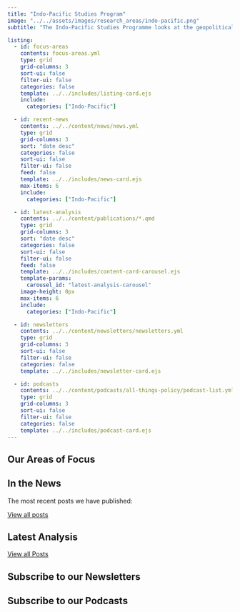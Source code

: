 ```yaml
---
title: "Indo-Pacific Studies Program"
image: "../../assets/images/research_areas/indo-pacific.png"
subtitle: "The Indo-Pacific Studies Programme looks at the geopolitical events and actors across the Indo-Pacific and India’s role in the region."

listing:
  - id: focus-areas
    contents: focus-areas.yml
    type: grid
    grid-columns: 3
    sort-ui: false
    filter-ui: false
    categories: false
    template: ../../includes/listing-card.ejs
    include:
      categories: ["Indo-Pacific"]

  - id: recent-news
    contents: ../../content/news/news.yml
    type: grid
    grid-columns: 3
    sort: "date desc"
    categories: false
    sort-ui: false
    filter-ui: false
    feed: false
    template: ../../includes/news-card.ejs
    max-items: 6
    include:
      categories: ["Indo-Pacific"]

  - id: latest-analysis
    contents: ../../content/publications/*.qmd
    type: grid
    grid-columns: 3
    sort: "date desc"
    categories: false
    sort-ui: false
    filter-ui: false
    feed: false
    template: ../../includes/content-card-carousel.ejs
    template-params: 
      carousel_id: "latest-analysis-carousel"
    image-height: 0px
    max-items: 6
    include:
      categories: ["Indo-Pacific"]

  - id: newsletters
    contents: ../../content/newsletters/newsletters.yml
    type: grid
    grid-columns: 3
    sort-ui: false
    filter-ui: false
    categories: false
    template: ../../includes/newsletter-card.ejs

  - id: podcasts
    contents: ../../content/podcasts/all-things-policy/podcast-list.yml
    type: grid
    grid-columns: 3
    sort-ui: false
    filter-ui: false
    categories: false
    template: ../../includes/podcast-card.ejs
---
```


<!-- Start of Areas of Focus Section -->

::: {.section-heading}
## Our Areas of Focus
:::

::: {#focus-areas}
:::

<!-- End of Areas of Focus Section -->

<!-- Start of News Section -->

::: {.section-heading-with-view-all}
::: {.section-heading-subtitle}
## In the News
The most recent posts we have published:
:::
[View all posts](){.view-all}
:::

::: {#recent-news}
:::

<!-- End of News Section -->

<!-- Start of Latest Analysis Section -->

::: {.section-heading-with-view-all}
::: {.section-heading-subtitle}
## Latest Analysis
:::
[View all Posts](){.view-all}
:::

::: {.listing-carousel}
::: {#latest-analysis}
:::
:::

<!-- End of Latest Analysis Section -->

<!-- Start of Newsletter Section -->

::: {.section-heading}
## Subscribe to our Newsletters
:::

::: {#newsletters}
:::

<!-- End of Newsletter Section -->

<!-- Start of Podcasts Section -->

::: {.section-heading}
## Subscribe to our Podcasts
:::

::: {#podcasts}
:::

<!-- End of Podcasts Section -->
